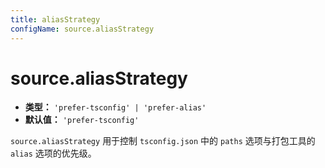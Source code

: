 ```yaml
---
title: aliasStrategy
configName: source.aliasStrategy
---
```


# source.aliasStrategy

- **类型：** `'prefer-tsconfig' | 'prefer-alias'`
- **默认值：** `'prefer-tsconfig'`

`source.aliasStrategy` 用于控制 `tsconfig.json` 中的 `paths` 选项与打包工具的 `alias` 选项的优先级。


<RsbuildConfig configName="source.aliasStrategy" />
